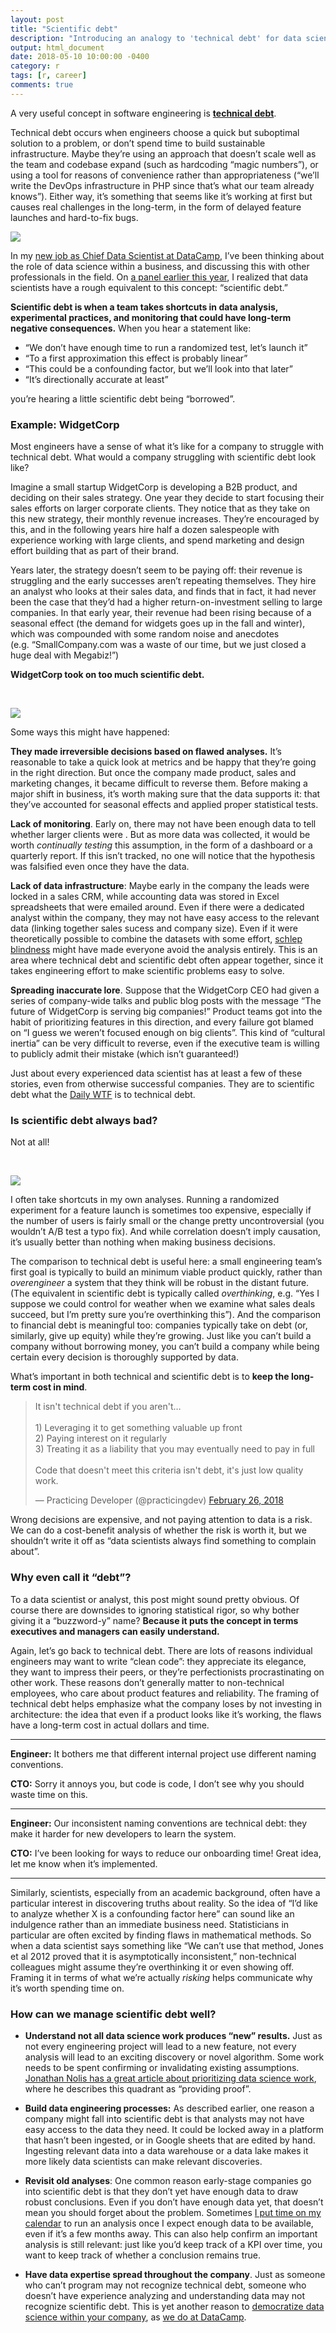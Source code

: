```yaml
---
layout: post
title: "Scientific debt"
description: "Introducing an analogy to 'technical debt' for data scientists."
output: html_document
date: 2018-05-10 10:00:00 -0400
category: r
tags: [r, career]
comments: true
---
```


A very useful concept in software engineering is **[technical debt](https://martinfowler.com/bliki/TechnicalDebt.html)**.

Technical debt occurs when engineers choose a quick but suboptimal solution to a problem, or don't spend time to build sustainable infrastructure. Maybe they're using an approach that doesn't scale well as the team and codebase expand (such as hardcoding "magic numbers"), or using a tool for reasons of convenience rather than appropriateness ("we'll write the DevOps infrastructure in PHP since that's what our team already knows"). Either way, it's something that seems like it's working at first but causes real challenges in the long-term, in the form of delayed feature launches and hard-to-fix bugs.

![](https://josephdpurcell.github.io/Lorax/dist/2015-madison-php/assets/What_colour_is_your_backlog.svg)

In my [new job as Chief Data Scientist at DataCamp](http://varianceexplained.org/r/joining-datacamp/), I've been thinking about the role of data science within a business, and discussing this with other professionals in the field. On [a panel earlier this year](https://twitter.com/robinson_es/status/959948446542151680), I realized that data scientists have a rough equivalent to this concept: "scientific debt."

**Scientific debt is when a team takes shortcuts in data analysis, experimental practices, and monitoring that could have long-term negative consequences.** When you hear a statement like:

* "We don't have enough time to run a randomized test, let's launch it"
* "To a first approximation this effect is probably linear"
* "This could be a confounding factor, but we'll look into that later"
* "It's directionally accurate at least"

you're hearing a little scientific debt being "borrowed".

### Example: WidgetCorp

Most engineers have a sense of what it's like for a company to struggle with technical debt. What would a company struggling with scientific debt look like?

Imagine a small startup WidgetCorp is developing a B2B product, and deciding on their sales strategy. One year they decide to start focusing their sales efforts on larger corporate clients. They notice that as they take on this new strategy, their monthly revenue increases. They're encouraged by this, and in the following years hire half a dozen salespeople with experience working with large clients, and spend marketing and design effort building that as part of their brand.

Years later, the strategy doesn't seem to be paying off: their revenue is struggling and the early successes aren't repeating themselves. They hire an analyst who looks at their sales data, and finds that in fact, it had never been the case that they'd had a higher return-on-investment selling to large companies. In that early year, their revenue had been rising because of a seasonal effect (the demand for widgets goes up in the fall and winter), which was compounded with some random noise and anecdotes (e.g. "SmallCompany.com was a waste of our time, but we just closed a huge deal with Megabiz!")

**WidgetCorp took on too much scientific debt.** 

&nbsp;

![](https://smallbiztrends.com/wp-content/uploads/2016/01/cartoon7379.png)

Some ways this might have happened:

**They made irreversible decisions based on flawed analyses.** It's reasonable to take a quick look at metrics and be happy that they're going in the right direction. But once the company made product, sales and marketing changes, it became difficult to reverse them. Before making a major shift in business, it's worth making sure that the data supports it: that they've accounted for seasonal effects and applied proper statistical tests.

**Lack of monitoring**. Early on, there may not have been enough data to tell whether larger clients were . But as more data was collected, it would be worth *continually testing* this assumption, in the form of a dashboard or a quarterly report. If this isn't tracked, no one will notice that the hypothesis was falsified even once they have the data.

**Lack of data infrastructure**: Maybe early in the company the leads were locked in a sales CRM, while accounting data was stored in Excel spreadsheets that were emailed around. Even if there were a dedicated analyst within the company, they may not have easy access to the relevant data (linking together sales sucess and company size). Even if it were theoretically possible to combine the datasets with some effort, [schlep blindness](http://www.paulgraham.com/schlep.html) might have made everyone avoid the analysis entirely. This is an area where technical debt and scientific debt often appear together, since it takes engineering effort to make scientific problems easy to solve.

**Spreading inaccurate lore**. Suppose that the WidgetCorp CEO had given a series of company-wide talks and public blog posts with the message "The future of WidgetCorp is serving big companies!" Product teams got into the habit of prioritizing features in this direction, and every failure got blamed on "I guess we weren't focused enough on big clients". This kind of "cultural inertia" can be very difficult to reverse, even if the executive team is willing to publicly admit their mistake (which isn't guaranteed!)

Just about every experienced data scientist has at least a few of these stories, even from otherwise successful companies. They are to scientific debt what the [Daily WTF](https://thedailywtf.com/) is to technical debt.

### Is scientific debt always bad?

Not at all!

&nbsp;

![](http://files.explosm.net/comics/Rob/profits.png)

I often take shortcuts in my own analyses. Running a randomized experiment for a feature launch is sometimes too expensive, especially if the number of users is fairly small or the change pretty uncontroversial (you wouldn't A/B test a typo fix). And while correlation doesn't imply causation, it's usually better than nothing when making business decisions.

The comparison to technical debt is useful here: a small engineering team's first goal is typically to build an minimum viable product quickly, rather than *overengineer* a system that they think will be robust in the distant future. (The equivalent in scientific debt is typically called *overthinking*, e.g. "Yes I suppose we could control for weather when we examine what sales deals succeed, but I'm pretty sure you're overthinking this"). And the comparison to financial debt is meaningful too: companies typically take on debt (or, similarly, give up equity) while they're growing. Just like you can't build a company without borrowing money, you can't build a company while being certain every decision is thoroughly supported by data.

What's important in both technical and scientific debt is to **keep the long-term cost in mind**.

<blockquote class="twitter-tweet" data-lang="en"><p lang="en" dir="ltr">It isn&#39;t technical debt if you aren&#39;t...<br><br>1) Leveraging it to get something valuable up front<br>2) Paying interest on it regularly<br>3) Treating it as a liability that you may eventually need to pay in full<br><br>Code that doesn&#39;t meet this criteria isn&#39;t debt, it&#39;s just low quality work.</p>&mdash; Practicing Developer (@practicingdev) <a href="https://twitter.com/practicingdev/status/968175299581108224?ref_src=twsrc%5Etfw">February 26, 2018</a></blockquote>
<script async src="https://platform.twitter.com/widgets.js" charset="utf-8"></script>

Wrong decisions are expensive, and not paying attention to data is a risk. We can do a cost-benefit analysis of whether the risk is worth it, but we shouldn't write it off as "data scientists always find something to complain about".

### Why even call it "debt"?

To a data scientist or analyst, this post might sound pretty obvious. Of course there are downsides to ignoring statistical rigor, so why bother giving it a "buzzword-y" name? **Because it puts the concept in terms executives and managers can easily understand.**

Again, let's go back to technical debt. There are lots of reasons individual engineers may want to write "clean code": they appreciate its elegance, they want to impress their peers, or they're perfectionists procrastinating on other work. These reasons don't generally matter to non-technical employees, who care about product features and reliability. The framing of technical debt helps emphasize what the company loses by not investing in architecture: the idea that even if a product looks like it's working, the flaws have a long-term cost in actual dollars and time.

-----

**Engineer:** It bothers me that different internal project use different naming conventions.

**CTO:** Sorry it annoys you, but code is code, I don't see why you should waste time on this.

-----

**Engineer:** Our inconsistent naming conventions are technical debt: they make it harder for new developers to learn the system.

**CTO:** I've been looking for ways to reduce our onboarding time! Great idea, let me know when it's implemented.

-----

Similarly, scientists, especially from an academic background, often have a particular interest in discovering truths about reality. So the idea of "I'd like to analyze whether X is a confounding factor here" can sound like an indulgence rather than an immediate business need. Statisticians in particular are often excited by finding flaws in mathematical methods. So when a data scientist says something like "We can't use that method, Jones et al 2012 proved that it is asymptotically inconsistent," non-technical colleagues might assume they're overthinking it or even showing off. Framing it in terms of what we're actually *risking* helps communicate why it's worth spending time on.

### How can we manage scientific debt well?

* **Understand not all data science work produces "new" results.** Just as not every engineering project will lead to a new feature, not every analysis will lead to an exciting discovery or novel algorithm. Some work needs to be spent confirming or invalidating existing assumptions. [Jonathan Nolis has a great article about prioritizing data science work](https://towardsdatascience.com/prioritizing-data-science-work-936b3765fd45), where he describes this quadrant as "providing proof".

* **Build data engineering processes:** As described earlier, one reason a company might fall into scientific debt is that analysts may not have easy access to the data they need. It could be locked away in a platform that hasn't been ingested, or in Google sheets that are edited by hand. Ingesting relevant data into a data warehouse or a data lake makes it more likely data scientists can make relevant discoveries.

* **Revisit old analyses**: One common reason early-stage companies go into scientific debt is that they don't yet have enough data to draw robust conclusions. Even if you don't have enough data yet, that doesn't mean you should forget about the problem. Sometimes [I put time on my calendar](https://medium.com/the-mission/why-calendars-are-more-effective-than-to-do-lists-9bc6ce3bee50) to run an analysis once I expect enough data to be available, even if it's a few months away. This can also help confirm an important analysis is still relevant: just like you'd keep track of a KPI over time, you want to keep track of whether a conclusion remains true.

* **Have data expertise spread throughout the company**. Just as someone who can't program may not recognize technical debt, someone who doesn't have experience analyzing and understanding data may not recognize scientific debt. This is yet another reason to [democratize data science within your company](https://register.gotowebinar.com/register/5951553477110700289?source=blog), as [we do at DataCamp](http://varianceexplained.org/r/joining-datacamp/).